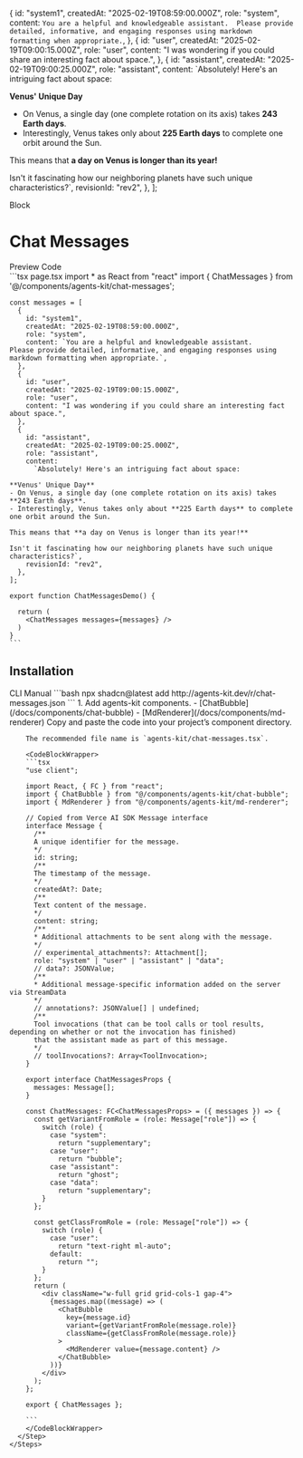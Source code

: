 
  {
    id: "system1",
    createdAt: "2025-02-19T08:59:00.000Z",
    role: "system",
    content: `You are a helpful and knowledgeable assistant. 
Please provide detailed, informative, and engaging responses using markdown formatting when appropriate.`,
  },
  {
    id: "user",
    createdAt: "2025-02-19T09:00:15.000Z",
    role: "user",
    content: "I was wondering if you could share an interesting fact about space.",
  },
  {
    id: "assistant",
    createdAt: "2025-02-19T09:00:25.000Z",
    role: "assistant",
    content:
      `Absolutely! Here's an intriguing fact about space:

**Venus' Unique Day**  
- On Venus, a single day (one complete rotation on its axis) takes **243 Earth days**.  
- Interestingly, Venus takes only about **225 Earth days** to complete one orbit around the Sun.  

This means that **a day on Venus is longer than its year!**

Isn't it fascinating how our neighboring planets have such unique characteristics?`,
    revisionId: "rev2",
  },
];


<Label>Block</Label>

# Chat Messages

<Tabs defaultValue="preview" className="w-full not-prose">
  <TabsList>
    <TabsTrigger value="preview">Preview</TabsTrigger>
    <TabsTrigger value="code">Code</TabsTrigger>
  </TabsList>
  <TabsContent value="preview">
    <Card className="w-full p-8 items-center">
      <div className='w-[680px] mx-auto'>
        <ChatMessages messages={messages} />
      </div>
    </Card>
  </TabsContent>
  <TabsContent value="code">
    ```tsx page.tsx
    import * as React from "react"
    import { ChatMessages } from '@/components/agents-kit/chat-messages';

    const messages = [
      {
        id: "system1",
        createdAt: "2025-02-19T08:59:00.000Z",
        role: "system",
        content: `You are a helpful and knowledgeable assistant. 
    Please provide detailed, informative, and engaging responses using markdown formatting when appropriate.`,
      },
      {
        id: "user",
        createdAt: "2025-02-19T09:00:15.000Z",
        role: "user",
        content: "I was wondering if you could share an interesting fact about space.",
      },
      {
        id: "assistant",
        createdAt: "2025-02-19T09:00:25.000Z",
        role: "assistant",
        content:
          `Absolutely! Here's an intriguing fact about space:

    **Venus' Unique Day**  
    - On Venus, a single day (one complete rotation on its axis) takes **243 Earth days**.  
    - Interestingly, Venus takes only about **225 Earth days** to complete one orbit around the Sun.  

    This means that **a day on Venus is longer than its year!**

    Isn't it fascinating how our neighboring planets have such unique characteristics?`,
        revisionId: "rev2",
      },
    ];

    export function ChatMessagesDemo() {

      return (
        <ChatMessages messages={messages} />
      )
    }
    ```
  </TabsContent>
</Tabs>

## Installation

<Tabs defaultValue="cli" className="w-full">
  <TabsList>
    <TabsTrigger value="cli">CLI</TabsTrigger>
    <TabsTrigger value="manual">Manual</TabsTrigger>
  </TabsList>
  <TabsContent value="cli">
    ```bash
    npx shadcn@latest add http://agents-kit.dev/r/chat-messages.json
    ```
  </TabsContent>
  <TabsContent value="manual">
    <Steps>
      <Step title='Install dependencies'>
        1. Add agents-kit components.
        - [ChatBubble](/docs/components/chat-bubble)
        - [MdRenderer](/docs/components/md-renderer)
      </Step>
      <Step title="Add component">
        Copy and paste the code into your project’s component directory.

        The recommended file name is `agents-kit/chat-messages.tsx`.

        <CodeBlockWrapper>
        ```tsx
        "use client";

        import React, { FC } from "react";
        import { ChatBubble } from "@/components/agents-kit/chat-bubble";
        import { MdRenderer } from "@/components/agents-kit/md-renderer";

        // Copied from Verce AI SDK Message interface
        interface Message {
          /**
          A unique identifier for the message.
          */
          id: string;
          /**
          The timestamp of the message.
          */
          createdAt?: Date;
          /**
          Text content of the message.
          */
          content: string;
          /**
          * Additional attachments to be sent along with the message.
          */
          // experimental_attachments?: Attachment[];
          role: "system" | "user" | "assistant" | "data";
          // data?: JSONValue;
          /**
          * Additional message-specific information added on the server via StreamData
          */
          // annotations?: JSONValue[] | undefined;
          /**
          Tool invocations (that can be tool calls or tool results, depending on whether or not the invocation has finished)
          that the assistant made as part of this message.
          */
          // toolInvocations?: Array<ToolInvocation>;
        }

        export interface ChatMessagesProps {
          messages: Message[];
        }

        const ChatMessages: FC<ChatMessagesProps> = ({ messages }) => {
          const getVariantFromRole = (role: Message["role"]) => {
            switch (role) {
              case "system":
                return "supplementary";
              case "user":
                return "bubble";
              case "assistant":
                return "ghost";
              case "data":
                return "supplementary";
            }
          };

          const getClassFromRole = (role: Message["role"]) => {
            switch (role) {
              case "user":
                return "text-right ml-auto";
              default:
                return "";
            }
          };
          return (
            <div className="w-full grid grid-cols-1 gap-4">
              {messages.map((message) => (
                <ChatBubble
                  key={message.id}
                  variant={getVariantFromRole(message.role)}
                  className={getClassFromRole(message.role)}
                >
                  <MdRenderer value={message.content} />
                </ChatBubble>
              ))}
            </div>
          );
        };

        export { ChatMessages };

        ```
        </CodeBlockWrapper>
      </Step>
    </Steps>
  </TabsContent>
</Tabs>
